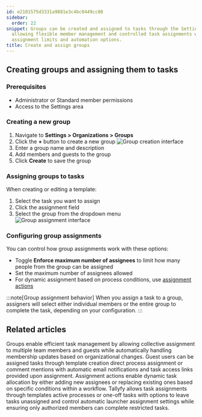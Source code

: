 ```yaml
---
id: e2101575d3331a9881e3c4bc0449cc08
sidebar:
  order: 22
snippet: Groups can be created and assigned to tasks through the Settings interface
  allowing flexible member management and controlled task assignments with customizable
  assignment limits and automation options.
title: Create and assign groups
---
```


## Creating groups and assigning them to tasks

### Prerequisites
- Administrator or Standard member permissions
- Access to the Settings area

### Creating a new group

1. Navigate to **Settings > Organizations > Groups**
2. Click the **+** button to create a new group
   ![Group creation interface](https://screenshots.tallyfy.com/tallyfy%2Fpro%2Fdesktop-light-create-new-group.png)
3. Enter a group name and description
4. Add members and guests to the group
5. Click **Create** to save the group

### Assigning groups to tasks

When creating or editing a template:

1. Select the task you want to assign
2. Click the assignment field
3. Select the group from the dropdown menu
   ![Group assignment interface](https://screenshots.tallyfy.com/tallyfy%2Fpro%2Fdesktop-light-assign-task-group.png)

### Configuring group assignments

You can control how group assignments work with these options:

- Toggle **Enforce maximum number of assignees** to limit how many people from the group can be assigned
- Set the maximum number of assignees allowed
- For dynamic assignment based on process conditions, use [assignment actions](/products/pro/documenting/templates/automations/actions/asignment-actions/)

:::note[Group assignment behavior]
When you assign a task to a group, assigners will select either individual members or the entire group to complete the task, depending on your configuration.
:::


## Related articles
<CardGrid>
<LinkTitleCard header="<b>Documenting > Groups</b>" href="/products/pro/documenting/groups/" > Groups enable efficient task management by allowing collective assignment to multiple team members and guests while automatically handling membership updates based on organizational changes. </LinkTitleCard>
<LinkTitleCard header="<b>Guests > Assign tasks to guests</b>" href="/products/pro/documenting/guests/how-can-i-assign-tasks-to-guest-users-in-tallyfy/" > Guest users can be assigned tasks through template creation direct process assignment or comment mentions with automatic email notifications and task access links provided upon assignment. </LinkTitleCard>
<LinkTitleCard header="<b>Actions > Automate task assignments</b>" href="/products/pro/documenting/templates/automations/actions/asignment-actions/" > Assignment actions enable dynamic task allocation by either adding new assignees or replacing existing ones based on specific conditions within a workflow. </LinkTitleCard>
<LinkTitleCard header="<b>Edit Task > Assign members or guests after launching</b>" href="/products/pro/tracking-and-tasks/tasks/edit-task/how-can-i-assign-members-to-tasks-in-tallyfy/" > Tallyfy allows task assignments through templates active processes or one-off tasks with options to leave tasks unassigned and control automatic launcher assignment settings while ensuring only authorized members can complete restricted tasks. </LinkTitleCard>
</CardGrid>